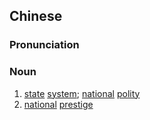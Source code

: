 ==Chinese==
{{zh-forms|s=国体}}

===Pronunciation===
{{zh-pron
|m=guótǐ
|c=gwok3 tai2
|mn=kok-thé
|cat=n
}}

===Noun===
{{zh-noun}}

# [[state]] [[system]]; [[national]] [[polity]]
# [[national]] [[prestige]]